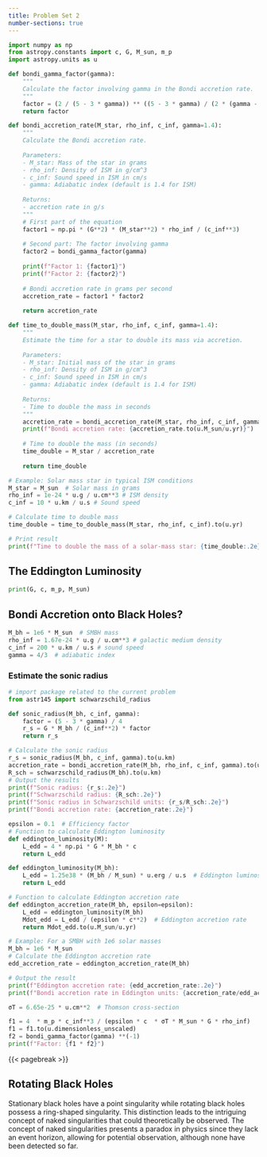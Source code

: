 ```yaml
---
title: Problem Set 2
number-sections: true
---
```


```python
import numpy as np
from astropy.constants import c, G, M_sun, m_p
import astropy.units as u

def bondi_gamma_factor(gamma):
    """
    Calculate the factor involving gamma in the Bondi accretion rate.
    """
    factor = (2 / (5 - 3 * gamma)) ** ((5 - 3 * gamma) / (2 * (gamma - 1)))
    return factor

def bondi_accretion_rate(M_star, rho_inf, c_inf, gamma=1.4):
    """
    Calculate the Bondi accretion rate.
    
    Parameters:
    - M_star: Mass of the star in grams
    - rho_inf: Density of ISM in g/cm^3
    - c_inf: Sound speed in ISM in cm/s
    - gamma: Adiabatic index (default is 1.4 for ISM)
    
    Returns:
    - accretion rate in g/s
    """
    # First part of the equation
    factor1 = np.pi * (G**2) * (M_star**2) * rho_inf / (c_inf**3)
    
    # Second part: The factor involving gamma
    factor2 = bondi_gamma_factor(gamma)
    
    print(f"Factor 1: {factor1}")
    print(f"Factor 2: {factor2}")
    
    # Bondi accretion rate in grams per second
    accretion_rate = factor1 * factor2
    
    return accretion_rate

def time_to_double_mass(M_star, rho_inf, c_inf, gamma=1.4):
    """
    Estimate the time for a star to double its mass via accretion.
    
    Parameters:
    - M_star: Initial mass of the star in grams
    - rho_inf: Density of ISM in g/cm^3
    - c_inf: Sound speed in ISM in cm/s
    - gamma: Adiabatic index (default is 1.4 for ISM)
    
    Returns:
    - Time to double the mass in seconds
    """
    accretion_rate = bondi_accretion_rate(M_star, rho_inf, c_inf, gamma)
    print(f"Bondi accretion rate: {accretion_rate.to(u.M_sun/u.yr)}")
    
    # Time to double the mass (in seconds)
    time_double = M_star / accretion_rate
    
    return time_double
```

```python
# Example: Solar mass star in typical ISM conditions
M_star = M_sun  # Solar mass in grams
rho_inf = 1e-24 * u.g / u.cm**3 # ISM density
c_inf = 10 * u.km / u.s # Sound speed

# Calculate time to double mass
time_double = time_to_double_mass(M_star, rho_inf, c_inf).to(u.yr)

# Print result
print(f"Time to double the mass of a solar-mass star: {time_double:.2e}")
```


## The Eddington Luminosity

```python
print(G, c, m_p, M_sun)
```

## Bondi Accretion onto Black Holes?

```python
M_bh = 1e6 * M_sun  # SMBH mass
rho_inf = 1.67e-24 * u.g / u.cm**3 # galactic medium density
c_inf = 200 * u.km / u.s # sound speed
gamma = 4/3  # adiabatic index
```

### Estimate the sonic radius

```python
# import package related to the current problem
from astr145 import schwarzschild_radius

def sonic_radius(M_bh, c_inf, gamma):
    factor = (5 - 3 * gamma) / 4
    r_s = G * M_bh / (c_inf**2) * factor
    return r_s

# Calculate the sonic radius
r_s = sonic_radius(M_bh, c_inf, gamma).to(u.km)
accretion_rate = bondi_accretion_rate(M_bh, rho_inf, c_inf, gamma).to(u.M_sun/u.yr)
R_sch = schwarzschild_radius(M_bh).to(u.km)
# Output the results
print(f"Sonic radius: {r_s:.2e}")
print(f"Schwarzschild radius: {R_sch:.2e}")
print(f"Sonic radius in Schwarzschild units: {r_s/R_sch:.2e}")
print(f"Bondi accretion rate: {accretion_rate:.2e}")
```

```python
epsilon = 0.1  # Efficiency factor
# Function to calculate Eddington luminosity
def eddington_luminosity(M):
    L_edd = 4 * np.pi * G * M_bh * c
    return L_edd

def eddington_luminosity(M_bh):
    L_edd = 1.25e38 * (M_bh / M_sun) * u.erg / u.s  # Eddington luminosity in erg/s
    return L_edd

# Function to calculate Eddington accretion rate
def eddington_accretion_rate(M_bh, epsilon=epsilon):
    L_edd = eddington_luminosity(M_bh)
    Mdot_edd = L_edd / (epsilon * c**2)  # Eddington accretion rate
    return Mdot_edd.to(u.M_sun/u.yr)

```

```python
# Example: For a SMBH with 1e6 solar masses
M_bh = 1e6 * M_sun
# Calculate the Eddington accretion rate
edd_accretion_rate = eddington_accretion_rate(M_bh)

# Output the result
print(f"Eddington accretion rate: {edd_accretion_rate:.2e}")
print(f"Bondi accretion rate in Eddington units: {accretion_rate/edd_accretion_rate:.2e}")
```

```python
σT = 6.65e-25 * u.cm**2  # Thomson cross-section

f1 = 4  * m_p * c_inf**3 / (epsilon * c  * σT * M_sun * G * rho_inf)
f1 = f1.to(u.dimensionless_unscaled)
f2 = bondi_gamma_factor(gamma) **(-1)
print(f"Factor: {f1 * f2}")
```

{{< pagebreak >}}

## Rotating Black Holes

<!-- 
The video explores the properties of spinning black holes, focusing on the Kerr metric and its implications in general relativity. It discusses the unique event horizons, frame dragging, and the ergosphere surrounding rotating black holes. The concept of naked singularities and their theoretical existence is also introduced, emphasizing the complexities of black hole physics.

Highlights:
00:04 Spinning black holes differ significantly from stationary ones, primarily in the structure of their event horizons. Understanding these differences is crucial for grasping the nature of black holes in our universe.
          -The Kerr metric provides a mathematical framework for understanding rotating black holes, illustrating their unique properties compared to stationary black holes. It's essential for describing their event horizons.
          -Einstein's field equations are fundamental in describing the universe's structure, with various metrics explaining different cosmic scenarios, including stationary and rotating black holes.
          -The event horizon of a rotating black hole is not spherical, which introduces complexities in its properties and behavior, further distinguishing it from non-rotating black holes.
02:18 The structure of a rotating black hole differs from a stationary one, showcasing an event horizon that resembles a squished sphere. Additionally, there exists an inner horizon that is more of a mathematical concept than a physical entity.
          -The event horizon of a rotating black hole, described by the kermetric, illustrates how its shape varies based on rotation. This highlights the complexities involved in understanding black hole geometries.
          -The existence of an inner horizon presents challenges in comprehending black holes, as this area is unreachable and lacks observational evidence. This reinforces the limitations of current black hole theories.
          -Frame dragging is a phenomenon occurring beyond the outer stationary limit surface of a rotating black hole, influencing the movement of particles and even light. This effect complicates our understanding of gravitational interactions.
04:35 The concept of frame dragging explains how the rotation of a black hole influences the movement of objects and light around it. As photons adapt to the black hole's rotation, massive objects are similarly affected, illustrating the nature of space-time distortion.
          -The stationary limit surface is crucial in understanding how light behaves near a black hole. Photons must align with the black hole's rotation when crossing this boundary.
          -The ergosphere is the region between the event horizon and the stationary limit surface. Here, particles are compelled to rotate with the black hole but can still escape its gravitational pull.
          -Energy extraction from a black hole is possible through the Penrose process. This offers intriguing implications for theoretical physics regarding energy resources in extreme environments.
06:53 The nature of black holes reveals complex singularities, with stationary black holes having a point singularity while rotating black holes possess a ring-shaped singularity. This distinction leads to the intriguing concept of naked singularities that could theoretically be observed.
          -The event horizon is critical for defining black holes, as it marks the boundary beyond which nothing, not even light, can escape. Its existence diminishes for rapidly spinning black holes.
          -The concept of naked singularities presents a paradox in physics since they lack an event horizon, allowing for potential observation, although none have been detected so far.
          -Roger Penrose's cosmic censorship hypothesis suggests that naked singularities may never be observed, emphasizing the mystery surrounding black hole physics and their implications in the universe. -->


Stationary black holes have a point singularity while rotating black holes possess a ring-shaped singularity. This distinction leads to the intriguing concept of naked singularities that could theoretically be observed. The concept of naked singularities presents a paradox in physics since they lack an event horizon, allowing for potential observation, although none have been detected so far.
